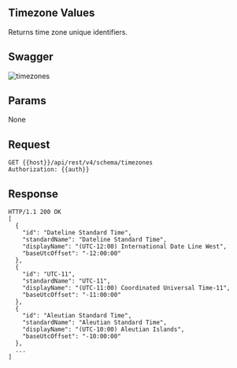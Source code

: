 ## Timezone Values

Returns time zone unique identifiers.

## Swagger
![timezones](./timezones.png)

## Params

None

## Request

```
GET {{host}}/api/rest/v4/schema/timezones
Authorization: {{auth}}
```

## Response

```
HTTP/1.1 200 OK
[
  {
    "id": "Dateline Standard Time",
    "standardName": "Dateline Standard Time",
    "displayName": "(UTC-12:00) International Date Line West",
    "baseUtcOffset": "-12:00:00"
  },
  {
    "id": "UTC-11",
    "standardName": "UTC-11",
    "displayName": "(UTC-11:00) Coordinated Universal Time-11",
    "baseUtcOffset": "-11:00:00"
  },
  {
    "id": "Aleutian Standard Time",
    "standardName": "Aleutian Standard Time",
    "displayName": "(UTC-10:00) Aleutian Islands",
    "baseUtcOffset": "-10:00:00"
  },
  ...
]
```
